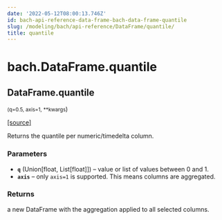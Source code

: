 ```yaml
---
date: '2022-05-12T08:00:13.746Z'
id: bach-api-reference-data-frame-bach-data-frame-quantile
slug: /modeling/bach/api-reference/DataFrame/quantile/
title: quantile
---
```


# bach.DataFrame.quantile

<div className="method">

## <span className="additional-name">DataFrame.</span><span className="name">quantile</span>

<small className="parameter-list">(<span className="parameter" id="q">q=0.5</span>, <span className="parameter" id="axis">axis=1</span>, <span className="parameter" id="**">\*\*kwargs</span></small>)


&#8203;<span className="view-source">[[source]](https://github.com/objectiv/objectiv-analytics/blob/main/bach/bach/dataframe.py)</span>

<div className="content">

Returns the quantile per numeric/timedelta column.


### Parameters

* **`q`** (Union[float, List[float]]) – value or list of values between 0 and 1.
* **`axis`** – only `axis=1` is supported. This means columns are aggregated.



### Returns

a new DataFrame with the aggregation applied to all selected columns.



</div>


</div>
